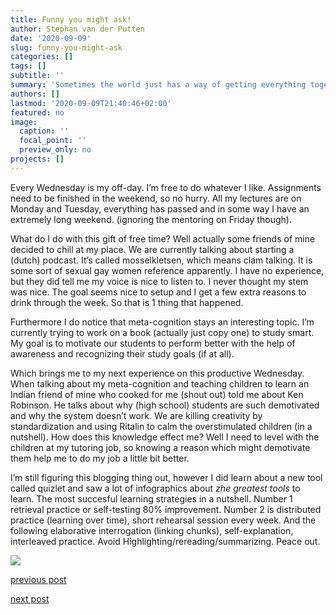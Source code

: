 ```yaml
---
title: Funny you might ask!
author: Stephan van der Putten
date: '2020-09-09'
slug: funny-you-might-ask
categories: []
tags: []
subtitle: ''
summary: 'Sometimes the world just has a way of getting everything together'
authors: []
lastmod: '2020-09-09T21:40:46+02:00'
featured: no
image:
  caption: ''
  focal_point: ''
  preview_only: no
projects: []
---
```


Every Wednesday is my off-day. I'm free to do whatever I like. Assignments need to be finished in the weekend, so no hurry. All my lectures are on Monday and Tuesday, everything has passed and in some way I have an extremely long weekend. (ignoring the mentoring on Friday though).

What do I do with this gift of free time? Well actually some friends of mine decided to chill at my place. We are currently talking about starting a (dutch) podcast. It's called mosselkletsen, which means clam talking. It is some sort of sexual gay women reference apparently. I have no experience, but they did tell me my voice is nice to listen to. I never thought my stem was nice. The goal seems nice to setup and I get a few extra reasons to drink through the week. So that is 1 thing that happened.

Furthermore I do notice that meta-cognition stays an interesting topic. I'm currently trying to work on a book (actually just copy one) to study smart. My goal is to motivate our students to perform better with the help of awareness and recognizing their study goals (if at all). 

Which brings me to my next experience on this productive Wednesday. When talking about my meta-cognition and teaching children to learn an Indian friend of mine who cooked for me (shout out) told me about Ken Robinson. He talks about why (high school) students are such demotivated and why the system doesn't work. We are killing creativity by standardization and using Ritalin to calm the overstimulated children (in a nutshell). How does this knowledge effect me? Well I need to level with the children at my tutoring job, so knowing a reason which might demotivate them help me to do my job a little bit better.

I'm still figuring this blogging thing out, however I did learn about a new tool called quizlet and saw a lot of infographics about *zhe greatest tools* to learn. The most succesful learning strategies in a nutshell. Number 1 retrieval practice or self-testing 80% improvement. Number 2 is distributed practice (learning over time), short rehearsal session every week. And the following elaborative interrogation (linking chunks), self-explanation, interleaved practice. Avoid Highlighting/rereading/summarizing. Peace out.

![](/post/2020-09-09-funny-you-might-ask_files/proxy-image.png)

[previous post](/2020/09/05/when-the-first-weekend-hits-it-hits-hard)

[next post](/2020/09/12/a-lot-can-change-in-a-few-days)
